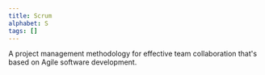 ```yaml
---
title: Scrum
alphabet: S 
tags: []
---
```


A project management methodology for effective team collaboration that's based on Agile software development.
